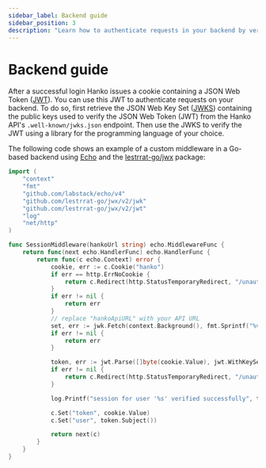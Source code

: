```yaml
---
sidebar_label: Backend guide
sidebar_position: 3
description: "Learn how to authenticate requests in your backend by verifying JWTs (JSON Web Token) using a JWK (JSON Web Key Set)."
---
```


# Backend guide

After a successful login Hanko issues a cookie containing a JSON Web Token
([JWT](https://datatracker.ietf.org/doc/html/rfc7519)). You can use this JWT to authenticate
requests on your backend. To do so, first retrieve the JSON Web Key Set
([JWKS](https://datatracker.ietf.org/doc/html/rfc7517))
containing the public keys used to verify the JSON Web Token (JWT) from the Hanko API's `.well-known/jwks.json` endpoint.
Then use the JWKS to verify the JWT using a library for the programming language of your choice.

The following code shows an example of a custom middleware in a Go-based backend using
[Echo](https://echo.labstack.com/) and the [lestrrat-go/jwx](https://github.com/lestrrat-go/jwx) package:

```go
import (
	"context"
	"fmt"
	"github.com/labstack/echo/v4"
	"github.com/lestrrat-go/jwx/v2/jwk"
	"github.com/lestrrat-go/jwx/v2/jwt"
	"log"
	"net/http"
)

func SessionMiddleware(hankoUrl string) echo.MiddlewareFunc {
	return func(next echo.HandlerFunc) echo.HandlerFunc {
		return func(c echo.Context) error {
			cookie, err := c.Cookie("hanko")
			if err == http.ErrNoCookie {
				return c.Redirect(http.StatusTemporaryRedirect, "/unauthorized")
			}
			if err != nil {
				return err
			}
			// replace "hankoApiURL" with your API URL
			set, err := jwk.Fetch(context.Background(), fmt.Sprintf("%v/.well-known/jwks.json", hankoApiURL))
			if err != nil {
				return err
			}

			token, err := jwt.Parse([]byte(cookie.Value), jwt.WithKeySet(set))
			if err != nil {
				return c.Redirect(http.StatusTemporaryRedirect, "/unauthorized")
			}

			log.Printf("session for user '%s' verified successfully", token.Subject())

			c.Set("token", cookie.Value)
			c.Set("user", token.Subject())

			return next(c)
		}
	}
}
```
